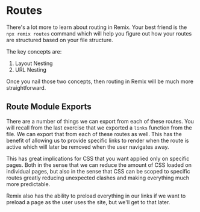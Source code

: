 # Routes

<EpicVideo url="https://www.epicweb.dev/workshops/full-stack-foundations/routing/routing-in-remix/solution" />

There's a lot more to learn about routing in Remix. Your best friend is the
`npx remix routes` command which will help you figure out how your routes are
structured based on your file structure.

The key concepts are:

1. Layout Nesting
2. URL Nesting

Once you nail those two concepts, then routing in Remix will be much more
straightforward.

## Route Module Exports

There are a number of things we can export from each of these routes. You will
recall from the last exercise that we exported a `links` function from
the <InlineFile file="app/root.tsx" /> file. We can export that from each of
these routes as well. This has the benefit of allowing us to provide specific
links to render when the route is active which will later be removed when the
user navigates away.

This has great implications for CSS that you want applied only on specific
pages. Both in the sense that we can reduce the amount of CSS loaded on
individual pages, but also in the sense that CSS can be scoped to specific
routes greatly reducing unexpected clashes and making everything much more
predictable.

Remix also has the ability to preload everything in our links if we want to
preload a page as the user uses the site, but we'll get to that later.
